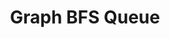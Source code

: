 ---
id: "ds_tf_med_020"
questionType: "TRUE_FALSE"
title: "Graph BFS Queue"
statement: "Breadth-first search uses a queue data structure."
difficulty: "MEDIUM"
category: "Data Structures"
correctAnswer: true
explanation: "BFS uses a queue to explore nodes level by level."
---
